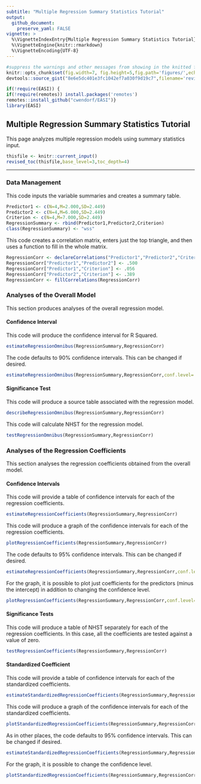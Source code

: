 ```yaml
---
subtitle: "Multiple Regression Summary Statistics Tutorial"
output:
  github_document:
    preserve_yaml: FALSE
vignette: >
  %\VignetteIndexEntry{Multiple Regression Summary Statistics Tutorial}
  %\VignetteEngine{knitr::rmarkdown}
  %\VignetteEncoding{UTF-8}
---
```


```r
#suppress the warnings and other messages from showing in the knitted file.
knitr::opts_chunk$set(fig.width=7, fig.height=5,fig.path='figures/',echo=TRUE,warning=FALSE,message=FALSE)
devtools::source_gist("8e6e5dc401e3fc1042ef7a030f9d19c7",filename='revised_toc.R')
```

```r
if(!require(EASI)) {
if(!require(remotes)) install.packages('remotes')
remotes::install_github("cwendorf/EASI")}
library(EASI)
```

## Multiple Regression Summary Statistics Tutorial

This page analyzes multiple regression models using summary statistics input.

```r
thisfile <- knitr::current_input()
revised_toc(thisfile,base_level=3,toc_depth=4)
```

---

### Data Management

This code inputs the variable summaries and creates a summary table.
```r
Predictor1 <- c(N=4,M=2.000,SD=2.449)
Predictor2 <- c(N=4,M=6.000,SD=2.449)
Criterion <- c(N=4,M=7.000,SD=2.449)
RegressionSummary <- rbind(Predictor1,Predictor2,Criterion)
class(RegressionSummary) <- "wss"
```

This code creates a correlation matrix, enters just the top triangle, and then uses a function to fill in the whole matrix.
```r
RegressionCorr <- declareCorrelations("Predictor1","Predictor2","Criterion")
RegressionCorr["Predictor1","Predictor2"] <- .500
RegressionCorr["Predictor1","Criterion"] <- .056
RegressionCorr["Predictor2","Criterion"] <- .389
RegressionCorr <- fillCorrelations(RegressionCorr)
```

### Analyses of the Overall Model

This section produces analyses of the overall regression model.

#### Confidence Interval

This code will produce the confidence interval for R Squared.
```r
estimateRegressionOmnibus(RegressionSummary,RegressionCorr)
```

The code defaults to 90% confidence intervals. This can be changed if desired.
```r
estimateRegressionOmnibus(RegressionSummary,RegressionCorr,conf.level=.95)
```

#### Significance Test

This code will produce a source table associated with the regression model.
```r
describeRegressionOmnibus(RegressionSummary,RegressionCorr)
```

This code will calculate NHST for the regression model.
```r
testRegressionOmnibus(RegressionSummary,RegressionCorr)
```

### Analyses of the Regression Coefficients

This section analyses the regression coefficients obtained from the overall model.

#### Confidence Intervals

This code will provide a table of confidence intervals for each of the regression coefficients.
```r
estimateRegressionCoefficients(RegressionSummary,RegressionCorr)
```

This code will produce a graph of the confidence intervals for each of the regression coefficients.
```r
plotRegressionCoefficients(RegressionSummary,RegressionCorr)
```

The code defaults to 95% confidence intervals. This can be changed if desired.
```r
estimateRegressionCoefficients(RegressionSummary,RegressionCorr,conf.level=.99)
```

For the graph, it is possible to plot just coefficients for the predictors (minus the intercept) in addition to changing the confidence level.
```r
plotRegressionCoefficients(RegressionSummary,RegressionCorr,conf.level=.99,line=0,intercept=FALSE)
```

#### Significance Tests

This code will produce a table of NHST separately for each of the regression coefficients. In this case, all the coefficients are tested against a value of zero.
```r
testRegressionCoefficients(RegressionSummary,RegressionCorr)
```

#### Standardized Coefficient

This code will provide a table of confidence intervals for each of the standardized coefficients.
```r
estimateStandardizedRegressionCoefficients(RegressionSummary,RegressionCorr)
```

This code will produce a graph of the confidence intervals for each of the standardized coefficients.
```r
plotStandardizedRegressionCoefficients(RegressionSummary,RegressionCorr)
```

As in other places, the code defaults to 95% confidence intervals. This can be changed if desired.
```r
estimateStandardizedRegressionCoefficients(RegressionSummary,RegressionCorr,conf.level=.99)
```

For the graph, it is possible to change the confidence level.
```r
plotStandardizedRegressionCoefficients(RegressionSummary,RegressionCorr,conf.level=.99)
```
